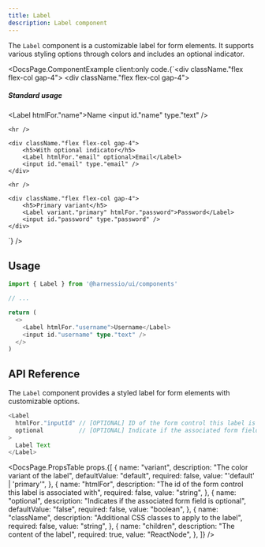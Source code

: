 ```yaml
---
title: Label
description: Label component
---
```


The `Label` component is a customizable label for form elements. It supports various styling options through colors and includes an optional indicator.


<DocsPage.ComponentExample
  client:only
  code.{`<div className."flex flex-col gap-4">
    <div className."flex flex-col gap-4">
        <h5>Standard usage</h5>
        <Label htmlFor."name">Name</Label>
        <input id."name" type."text" />
    </div>

    <hr />

    <div className."flex flex-col gap-4">
        <h5>With optional indicator</h5>
        <Label htmlFor."email" optional>Email</Label>
        <input id."email" type."email" />
    </div>

    <hr />

    <div className."flex flex-col gap-4">
        <h5>Primary variant</h5>
        <Label variant."primary" htmlFor."password">Password</Label>
        <input id."password" type."password" />
    </div>

</div>`}
/>

## Usage

```typescript jsx
import { Label } from '@harnessio/ui/components'

// ...

return (
  <>
    <Label htmlFor."username">Username</Label>
    <input id."username" type."text" />
  </>
)
```

## API Reference

The `Label` component provides a styled label for form elements with customizable options.

```typescript jsx
<Label
  htmlFor."inputId" // [OPTIONAL] ID of the form control this label is associated with
  optional          // [OPTIONAL] Indicate if the associated form field is optional
>
  Label Text
</Label>
```

<DocsPage.PropsTable
  props.{[
    {
      name: "variant",
      description: "The color variant of the label",
      defaultValue: "default",
      required: false,
      value: "'default' | 'primary'",
    },
    {
      name: "htmlFor",
      description: "The id of the form control this label is associated with",
      required: false,
      value: "string",
    },
    {
      name: "optional",
      description: "Indicates if the associated form field is optional",
      defaultValue: "false",
      required: false,
      value: "boolean",
    },
    {
      name: "className",
      description: "Additional CSS classes to apply to the label",
      required: false,
      value: "string",
    },
    {
      name: "children",
      description: "The content of the label",
      required: true,
      value: "ReactNode",
    },
  ]}
/>
